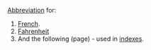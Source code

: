 [[Abbreviation]] for:
# [[French]].
# [[Fahrenheit]]
# And the following (page) - used in [[index]]es.
